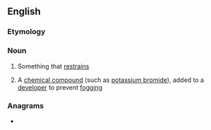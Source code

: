 ==English==

===Etymology===
{{suffix|en|restrain|er}}

===Noun===
{{en-noun}}

# Something that [[restrain]]s
# {{lb|en|photography}} A [[chemical compound]] (such as [[potassium bromide]]), added to a [[developer]] to prevent [[fogging]]

===Anagrams===
* {{anagrams|en|a=aeeinrrrst|errantries|retrainers}}